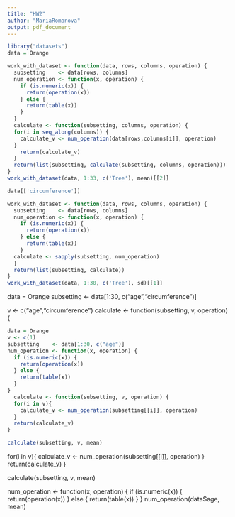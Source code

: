 ```yaml
---
title: "HW2"
author: "MariaRomanova"
output: pdf_document
---
```


```r
library("datasets")
data = Orange
```


```r
work_with_dataset <- function(data, rows, columns, operation) {
  subsetting    <- data[rows, columns]
  num_operation <- function(x, operation) {
    if (is.numeric(x)) {
      return(operation(x))
    } else {
      return(table(x))
    }
  }
  calculate <- function(subsetting, columns, operation) {
  for(i in seq_along(columns)) {
    calculate_v <- num_operation(data[rows,columns[i]], operation)
  }
    return(calculate_v)
  }
  return(list(subsetting, calculate(subsetting, columns, operation)))
}
work_with_dataset(data, 1:33, c('Tree'), mean)[[2]]
```

```r
data[['circumference']]
```



```r
work_with_dataset <- function(data, rows, columns, operation) {
  subsetting    <- data[rows, columns]
  num_operation <- function(x, operation) {
    if (is.numeric(x)) {
      return(operation(x))
    } else {
      return(table(x))
    }
  calculate <- sapply(subsetting, num_operation)
  }
  return(list(subsetting, calculate))
}
work_with_dataset(data, 1:30, c('Tree'), sd)[[1]]
```


















data = Orange
subsetting    <- data[1:30, c("age","circumference")]


v <- c("age","circumference")
calculate <- function(subsetting, v, operation) {
```r
data = Orange
v <- c(1)
subsetting    <- data[1:30, c("age")]
num_operation <- function(x, operation) {
  if (is.numeric(x)) {
    return(operation(x))
  } else {
    return(table(x))
  }
}
  calculate <- function(subsetting, v, operation) {
  for(i in v){
    calculate_v <- num_operation(subsetting[[i]], operation)
  }
  return(calculate_v)
}

calculate(subsetting, v, mean)
```
  
  for(i in v){
    calculate_v <- num_operation(subsetting[[i]], operation)
  }
  return(calculate_v)
}

calculate(subsetting, v, mean)


num_operation <- function(x, operation) {
  if (is.numeric(x)) {
    return(operation(x))
  } else {
    return(table(x))
  }
}
num_operation(data$age, mean)


